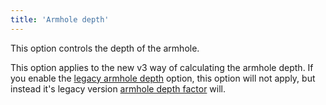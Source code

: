 ```yaml
---
title: 'Armhole depth'
---
```


This option controls the depth of the armhole.

This option applies to the new v3 way of calculating the armhole depth. If you
enable the [legacy armhole
depth](/docs/designs/diana/options/legacyarmholedepth) option, this option will
not apply, but instead it's legacy version [armhole depth
factor](/docs/designs/diana/options/armholedepthfactor) will.
